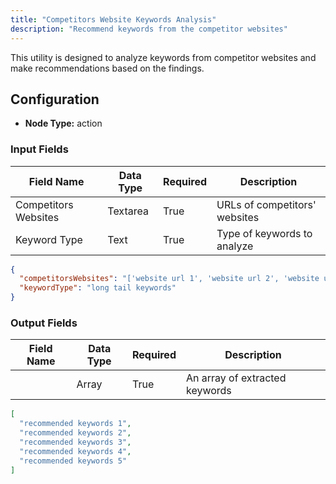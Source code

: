 ```yaml
---
title: "Competitors Website Keywords Analysis"
description: "Recommend keywords from the competitor websites"
---
```


This utility is designed to analyze keywords from competitor websites and make recommendations based on the findings.

## Configuration

- **Node Type:** action

### Input Fields

| Field Name           | Data Type | Required | Description                   |
| -------------------- | --------- | -------- | ----------------------------- |
| Competitors Websites | Textarea  | True     | URLs of competitors' websites |
| Keyword Type         | Text      | True     | Type of keywords to analyze   |

```json
{
  "competitorsWebsites": "['website url 1', 'website url 2', 'website url 3']",
  "keywordType": "long tail keywords"
}
```

### Output Fields

| Field Name | Data Type | Required | Description                    |
| ---------- | --------- | -------- | ------------------------------ |
|            | Array     | True     | An array of extracted keywords |

```json
[
  "recommended keywords 1",
  "recommended keywords 2",
  "recommended keywords 3",
  "recommended keywords 4",
  "recommended keywords 5"
]
```
